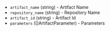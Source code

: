<!-- Code generated from the comments of the DtlArtifact struct in builder/azure/dtl/config.go; DO NOT EDIT MANUALLY -->

- `artifact_name` (string) - Artifact Name
- `repository_name` (string) - Repository Name
- `artifact_id` (string) - Artifact Id
- `parameters` ([]ArtifactParameter) - Parameters
